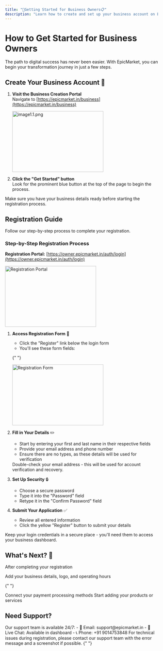 ```yaml
---
title: "🤝Getting Started for Business Owners📋"
description: "Learn how to create and set up your business account on EpicMarket"
---
```


# How to Get Started for Business Owners

The path to digital success has never been easier. With EpicMarket, you can begin your transformation journey in just a few steps.

## Create Your Business Account 🚀

1. **Visit the Business Creation Portal**  
   Navigate to [https://epicmarket.in/business](https://epicmarket.in/business)

   <Frame>
     <img src="/images/images docs/image1.1.png" alt="image1.1.png" 
         width="300"
       height="200" />
   </Frame>

2. **Click the "Get Started" button**  
   Look for the prominent blue button at the top of the page to begin the process.

<Note>
  Make sure you have your business details ready before starting the
  registration process.
</Note>

## Registration Guide

Follow our step-by-step process to complete your registration.

### Step-by-Step Registration Process

**Registration Portal:** [https://owner.epicmarket.in/auth/login](https://owner.epicmarket.in/auth/login)

<Frame>
  <img src="/images/images docs/image1.2.png" alt="Registration Portal" 
       width="300"
       height="200"/>
</Frame>

1. **Access Registration Form** 💼

   - Click the "Register" link below the login form
   - You'll see these form fields:

   {" "}
   <Frame>
     <img
       src="/images/images docs/image1.3.png"
       alt="Registration Form"
       width="300"
       height="200"
     />
   </Frame>

2. **Fill in Your Details** ✏️

   - Start by entering your first and last name in their respective fields
   - Provide your email address and phone number
   - Ensure there are no types, as these details will be used for verification

   <Warning>
     Double-check your email address - this will be used for account
     verification and recovery.
   </Warning>

3. **Set Up Security** 🔒

   - Choose a secure password
   - Type it into the "Password" field
   - Retype it in the "Confirm Password" field

4. **Submit Your Application** ✅
   - Review all entered information
   - Click the yellow "Register" button to submit your details

<Tip>
  Keep your login credentials in a secure place - you'll need them to access
  your business dashboard.
</Tip>

## What's Next? 🎯

After completing your registration

<CardGroup>
  <Card title="Complete Your Profile" icon="user">
    Add your business details, logo, and operating hours
  </Card>

{" "}

<Card title="Set Up Payments" icon="credit-card">
  Connect your payment processing methods
</Card>

  <Card title="List Products" icon="box">
    Start adding your products or services
  </Card>
</CardGroup>

## Need Support?

<Card title="Contact Us" icon="phone">
  Our support team is available 24/7: 
  - 📧 Email: support@epicmarket.in 
  - 💬  Live Chat: Available in dashboard 
  - 📞 Phone: +91 9014753848
</Card>

<Note>
  For technical issues during registration, please contact our support team with
  the error message and a screenshot if possible.
</Note>{" "}
